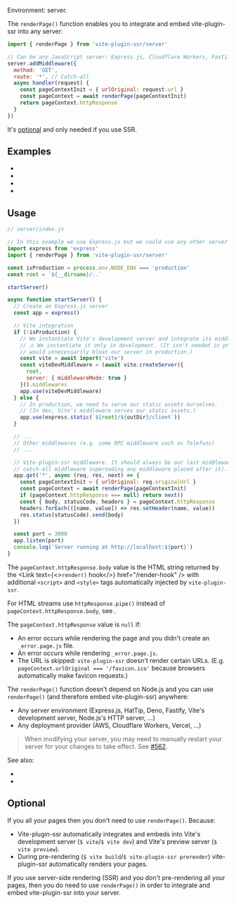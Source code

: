 
Environment: server.

The `renderPage()` function enables you to integrate and embed vite-plugin-ssr into any server:

```js
import { renderPage } from 'vite-plugin-ssr/server'

// Can be any JavaScript server: Express.js, Cloudflare Workers, Fastify, Vercel, Deno, ...
server.addMiddleware({
  method: 'GET',
  route: '*', // Catch-all
  async handler(request) {
    const pageContextInit = { urlOriginal: request.url }
    const pageContext = await renderPage(pageContextInit)
    return pageContext.httpResponse
  }
})
```

It's [optional](#optional) and only needed if you use SSR.

## Examples

 - <RepoLink text='Express.js' path='/boilerplates/boilerplate-vue/server/index.js' />
 - <RepoLink text='Express.js + TypeScript' path='/boilerplates/boilerplate-vue-ts/server/index.ts' />
 - <Link text="Cloudflare Workers" href="/cloudflare-workers#example" />
 - <Link text="Vercel" href="/vercel#api-route" />


## Usage

```js
// server/index.js

// In this example we use Express.js but we could use any other server framework
import express from 'express'
import { renderPage } from 'vite-plugin-ssr/server'

const isProduction = process.env.NODE_ENV === 'production'
const root = `${__dirname}/..`

startServer()

async function startServer() {
  // Create an Express.js server
  const app = express()

  // Vite integration
  if (!isProduction) {
    // We instantiate Vite's development server and integrate its middleware to our server.
    // ⚠️ We instantiate it only in development. (It isn't needed in production and it
    // would unnecessarily bloat our server in production.)
    const vite = await import('vite')
    const viteDevMiddleware = (await vite.createServer({
      root,
      server: { middlewareMode: true }
    })).middlewares
    app.use(viteDevMiddleware)
  } else {
    // In production, we need to serve our static assets ourselves.
    // (In dev, Vite's middleware serves our static assets.)
    app.use(express.static(`${root}/${outDir}/client`))
  }

  // ...
  // Other middlewares (e.g. some RPC middleware such as Telefunc)
  // ...

  // Vite-plugin-ssr middleware. It should always be our last middleware (because it's a
  // catch-all middleware superseding any middleware placed after it).
  app.get('*', async (req, res, next) => {
    const pageContextInit = { urlOriginal: req.originalUrl }
    const pageContext = await renderPage(pageContextInit)
    if (pageContext.httpResponse === null) return next()
    const { body, statusCode, headers } = pageContext.httpResponse
    headers.forEach(([name, value]) => res.setHeader(name, value))
    res.status(statusCode).send(body)
  })

  const port = 3000
  app.listen(port)
  console.log(`Server running at http://localhost:${port}`)
}
```

The `pageContext.httpResponse.body` value is the HTML string returned by the <Link text={<><code>render()</code> hook</>} href="/render-hook" /> with additional `<script>` and `<style>` tags automatically injected by `vite-plugin-ssr`.

For HTML streams use `httpResponse.pipe()` instead of `pageContext.httpResponse.body`, see <Link href="/stream" />.

The `pageContext.httpResponse` value is `null` if:
   - An error occurs while rendering the page and you didn't create an `_error.page.js` file.
   - An error occurs while rendering `_error.page.js`.
   - The URL is skipped: `vite-plugin-ssr` doesn't render certain URLs. (E.g. `pageContext.urlOriginal === '/favicon.ico'` because browsers automatically make favicon requests.)

The `renderPage()` function doesn't depend on Node.js and you can use `renderPage()` (and therefore embed vite-plugin-ssr) anywhere:
 - Any server environment (Express.js, HatTip, Deno, Fastify, Vite's development server, Node.js's HTTP server, ...)
 - Any deployment provider (AWS, Cloudflare Workers, Vercel, ...)

> When modifying your server, you may need to manually restart your server for your changes to take effect. See [#562](https://github.com/brillout/vite-plugin-ssr/issues/562).

See also:
 - <Link href="/NODE_ENV" />
 - <Link href="/render-hook" />


## Optional

If you <Link text="pre-render" href="/pre-rendering" /> all your pages then you don't need to use `renderPage()`. Because:
 - Vite-plugin-ssr automatically integrates and embeds into Vite's development server (`$ vite`/`$ vite dev`) and Vite's preview server (`$ vite preview`).
 - During pre-rendering (`$ vite build`/`$ vite-plugin-ssr prerender`) vite-plugin-ssr automatically renders your pages.

If you use server-side rendering (SSR) and you don't pre-rendering all your pages, then you do need to use `renderPage()` in order to integrate and embed vite-plugin-ssr into your server.
